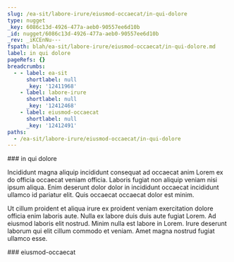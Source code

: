 ```yaml
---
slug: /ea-sit/labore-irure/eiusmod-occaecat/in-qui-dolore
type: nugget
_key: 6086c13d-4926-477a-aeb0-90557ee6d10b
_id: nugget/6086c13d-4926-477a-aeb0-90557ee6d10b
_rev: _iKCEnNu---
fspath: blah/ea-sit/labore-irure/eiusmod-occaecat/in-qui-dolore.md
label: in qui dolore
pageRefs: {}
breadcrumbs:
  - - label: ea-sit
      shortlabel: null
      _key: '12411968'
    - label: labore-irure
      shortlabel: null
      _key: '12412468'
    - label: eiusmod-occaecat
      shortlabel: null
      _key: '12412491'
paths:
  - /ea-sit/labore-irure/eiusmod-occaecat/in-qui-dolore
---
```


<NuggetArea>
<Nugget slug="/ea-sit/labore-irure/eiusmod-occaecat/in-qui-dolore" type="nugget" _key="6086c13d-4926-477a-aeb0-90557ee6d10b" _id="nugget/6086c13d-4926-477a-aeb0-90557ee6d10b" _rev="_iKCEnNu---" fspath="blah/ea-sit/labore-irure/eiusmod-occaecat/in-qui-dolore.md" label="in qui dolore" paths="/ea-sit/labore-irure/eiusmod-occaecat/in-qui-dolore">
<NuggetBody>
### in qui dolore

Incididunt magna aliquip incididunt consequat ad occaecat anim Lorem ex do officia occaecat veniam officia. Laboris fugiat non aliquip veniam nisi ipsum aliqua. Enim deserunt dolor dolor in incididunt occaecat incididunt ullamco id pariatur elit. Quis occaecat occaecat dolor est minim.

Ut cillum proident et aliqua irure ex proident veniam exercitation dolore officia enim laboris aute. Nulla ex labore duis duis aute fugiat Lorem. Ad eiusmod laboris elit nostrud. Minim nulla est labore in Lorem. Irure deserunt laborum qui elit cillum commodo et veniam. Amet magna nostrud fugiat ullamco esse.

</NuggetBody>
<Breadcrumbs>
<Crumbs>
<Crumb _key="12411968" label="ea-sit" /><Crumb _key="12412468" label="labore-irure" /><Crumb _key="12412491" label="eiusmod-occaecat" />
</Crumbs>
</Breadcrumbs>
</Nugget>

<NuggetsInbound>
</NuggetsInbound>
<NuggetsOutbound>
</NuggetsOutbound>
</NuggetArea>
<PassagesInbound>
<Passage direction="inbound" type="passage" _key="12412491" _id="passage/12412491" _rev="_iKCEnNq---" label="eiusmod-occaecat" passage="eiusmod-occaecat" fspath="blah/ea-sit/labore-irure/eiusmod-occaecat" paths="/ea-sit/labore-irure/eiusmod-occaecat" slug="/ea-sit/labore-irure/eiusmod-occaecat">
<NuggetBody>
### eiusmod-occaecat

</NuggetBody>
<Breadcrumbs>
<Crumbs>
<Crumb _key="12411968" label="ea-sit" /><Crumb _key="12412468" label="labore-irure" />
</Crumbs>
</Breadcrumbs>
</Passage>

</PassagesInbound>
<PassagesOutbound>
</PassagesOutbound>